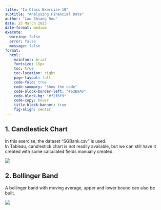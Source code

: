```yaml
---
title: "In Class Exercise 10"
subtitle: "Analysing Financial Data"
author: "Law Shiang Rou"
date: 25 March 2023
date-format: medium
execute:
  warning: false
  error: false
  message: false
format:
  html:
    mainfont: Arial
    fontsize: 15px
    toc: true
    toc-location: right
    page-layout: full
    code-fold: true
    code-summary: "Show the code"
    code-block-border-left: "#63B9A0"
    code-block-bg: "#f2f6f9"
    code-copy: hover
    title-block-banner: true
    fig-align: center
---
```


## **1. Candlestick Chart**

In this exercise, the dataset "SGBank.csv" is used.<br>
In Tableau, candlestick chart is not readily available, but we can still have it created with some calculated fields manually created.

![](images/in-class10-1.png){width="80%," fig.align="center"}

## **2. Bollinger Band**

A bollinger band with moving average, upper and lower bound can also be built.

![](images/in-class10-2.png){width="80%," fig.align="center"}


